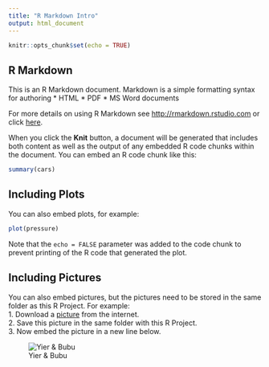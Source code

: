 ```yaml
---
title: "R Markdown Intro"
output: html_document
---
```


```r
knitr::opts_chunk$set(echo = TRUE)
```

## R Markdown

This is an R Markdown document. Markdown is a simple formatting syntax for authoring 
* HTML
* PDF
* MS Word documents 

For more details on using R Markdown see <http://rmarkdown.rstudio.com> or click [here](http://rmarkdown.rstudio.com).

When you click the **Knit** button, a document will be generated that includes both content as well as the output of any embedded R code chunks within the document. You can embed an R code chunk like this:

```r
summary(cars)
```

## Including Plots

You can also embed plots, for example:

```r
plot(pressure)
```

Note that the `echo = FALSE` parameter was added to the code chunk to prevent printing of the R code that generated the plot.

## Including Pictures

You can also embed pictures, but the pictures need to be stored in the same folder as this R Project. For example:     
1. Download a [picture](https://tenor.com/view/bubu-yier-iklog-gif-21667683) from the internet.                       
2. Save this picture in the same folder with this R Project.                                                           
3. Now embed the picture in a new line below.                                

![Yier & Bubu](./Data/yibubujiawawa.gif)





